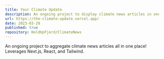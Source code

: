 ```yaml
---
title: Your Climate Update
description: An ongoing project to display climate news articles in one place!
url: https://the-climate-update.vercel.app/
date: 2023-03-28
published: true
repository: HoldUpFjord/ClimateNews
---
```



An ongoing project to aggregate climate news articles all in one place! Leverages Next.js, React, and Tailwind. 
